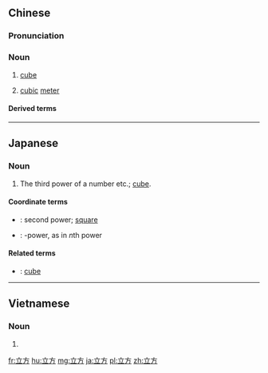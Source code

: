 ==Chinese==
{{zh-forms}}

===Pronunciation===
{{zh-pron
|m=lìfāng
|c=laap6 fong1,lap6 fong1
|mn=li̍p-hong
|ma=Zh-lìfang.ogg
|cat=n
}}

===Noun===
{{zh-noun}}

# {{lb|zh|geometry|arithmetic}} [[cube]]
# [[cubic]] [[meter]]

====Derived terms====
{{zh-der|立方米}}

{{zh-cat|Elementary}}

----

==Japanese==
{{ja-kanjitab|りつ|k1=りっ|ほう|k2=ぽう|yomi=o}}

===Noun===
{{ja-noun|りっぽう}}

# {{lb|ja|arithmetic|sort=りつぽう}} The third power of a number etc.; [[cube]].

====Coordinate terms====
* {{ja-r|平方|へいほう}}: second power; [[square]]
* {{ja-r|乗|じょう}}: -power, as in ''n''th power

====Related terms====
* {{ja-r|立方体|りっぽうたい}}: [[cube]] {{gloss|geometric object}}

----

==Vietnamese==
{{vi-hantutab}}

===Noun===
{{vi-hantu}}

# {{han tu form of|lập phương|{{lb|vi|rare|arithmetic|algebra}} [[cube]]}}

[[fr:立方]]
[[hu:立方]]
[[mg:立方]]
[[ja:立方]]
[[pl:立方]]
[[zh:立方]]